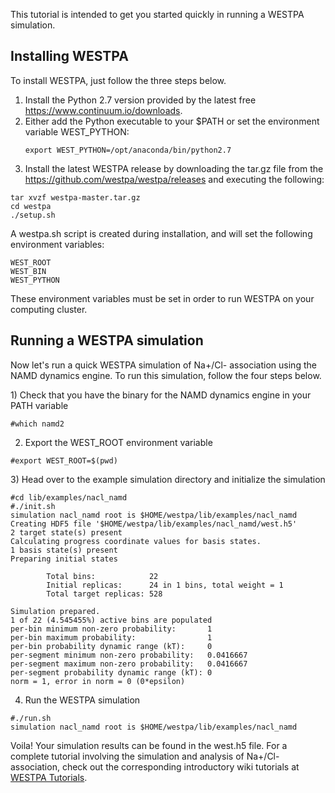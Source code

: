 This tutorial is intended to get you started quickly in running a WESTPA simulation.

== Installing WESTPA ==

To install WESTPA, just follow the three steps below.
# Install the Python 2.7 version provided by the latest free [[Anaconda Python distribution|https://www.continuum.io/downloads]]. 
# Either add the Python executable to your $PATH or set the environment variable WEST_PYTHON: <pre>export WEST_PYTHON=/opt/anaconda/bin/python2.7</pre>
# Install the latest WESTPA release by downloading the tar.gz file from the [[releases page|https://github.com/westpa/westpa/releases]] and executing the following:

<pre>tar xvzf westpa-master.tar.gz
cd westpa
./setup.sh </pre>

A westpa.sh script is created during installation, and will set the following environment variables:

<pre>WEST_ROOT
WEST_BIN
WEST_PYTHON</pre>
These environment variables must be set in order to run WESTPA on your computing cluster.

== Running a WESTPA simulation ==

Now let's run a quick WESTPA simulation of Na+/Cl- association using the NAMD dynamics engine. To run this simulation, follow the four steps below. 

1) Check that you have the binary for the NAMD dynamics engine in your PATH variable

<pre>#which namd2</pre>
<ol start="2" style="list-style-type: decimal;">
<li>Export the WEST_ROOT environment variable</li></ol>

<pre>#export WEST_ROOT=$(pwd)</pre>
3) Head over to the example simulation directory and initialize the simulation

<pre>#cd lib/examples/nacl_namd
#./init.sh
simulation nacl_namd root is $HOME/westpa/lib/examples/nacl_namd
Creating HDF5 file '$HOME/westpa/lib/examples/nacl_namd/west.h5'
2 target state(s) present
Calculating progress coordinate values for basis states.
1 basis state(s) present
Preparing initial states

        Total bins:            22
        Initial replicas:      24 in 1 bins, total weight = 1
        Total target replicas: 528

Simulation prepared.
1 of 22 (4.545455%) active bins are populated
per-bin minimum non-zero probability:       1
per-bin maximum probability:                1
per-bin probability dynamic range (kT):     0
per-segment minimum non-zero probability:   0.0416667
per-segment maximum non-zero probability:   0.0416667
per-segment probability dynamic range (kT): 0
norm = 1, error in norm = 0 (0*epsilon)</pre>
<ol start="4" style="list-style-type: decimal;">
<li>Run the WESTPA simulation</li></ol>

<pre>#./run.sh
simulation nacl_namd root is $HOME/westpa/lib/examples/nacl_namd</pre>
Voila! Your simulation results can be found in the west.h5 file. For a complete tutorial involving the simulation and analysis of Na+/Cl- association, check out the corresponding introductory wiki tutorials at [[WESTPA Tutorials]].

